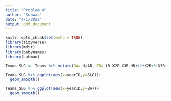 ```yaml
---
title: "Problem 4"
author: "Schwab"
date: "4/1/2022"
output: pdf_document
---
```


```r
knitr::opts_chunk$set(echo = TRUE)
library(tidyverse)
library(mdsr)
library(babynames)
library(Lahman)
```

```r

Teams_SLG <- Teams %>% mutate(BA= H/AB, TB= (R-X2B-X3B-HR)+2*X2B+3*X3B+4*HR,SLG=TB/AB)

```

```r
Teams_SLG %>% ggplot(aes(x=yearID,y=SLG))+
  geom_smooth()
```

```r
Teams_SLG %>% ggplot(aes(x=yearID,y=BA))+
  geom_smooth()
```